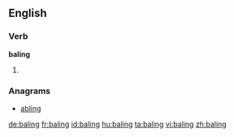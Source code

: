 ==English==

===Verb===
'''baling'''
# {{present participle of|bale}}

===Anagrams===
* [[abling#English|abling]]

[[de:baling]]
[[fr:baling]]
[[id:baling]]
[[hu:baling]]
[[ta:baling]]
[[vi:baling]]
[[zh:baling]]